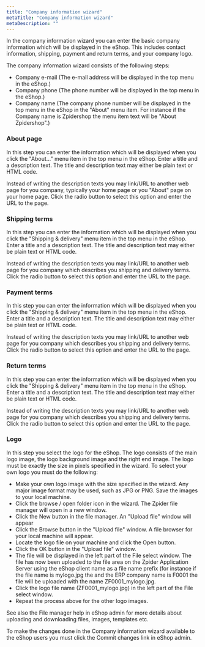 ```yaml
---
title: "Company information wizard"
metaTitle: "Company information wizard"
metaDescription: ""
---
```


In the company information wizard you can enter the basic company information which will be displayed in the eShop. This includes contact information, shipping, payment and return terms, and your company logo.

The company information wizard consists of the following steps:

- Company e-mail (The e-mail address will be displayed in the top menu in the eShop.)
- Company phone (The phone number will be displayed in the top menu in the eShop.)
- Company name (The company phone number will be displayed in the top menu in the eShop in the "About" menu item. For instance if the Company name is Zpidershop the menu item text will be "About Zpidershop".)

### About page

In this step you can enter the information which will be displayed when you click the "About..." menu item in the top menu in the eShop. Enter a title and a description text. The title and description text may either be plain text or HTML code.

Instead of writing the description texts you may link/URL to another web page for you company, typically your home page or you "About" page on your home page. Click the radio button to select this option and enter the URL to the page.

### Shipping terms

In this step you can enter the information which will be displayed when you click the "Shipping & delivery" menu item in the top menu in the eShop. Enter a title and a description text. The title and description text may either be plain text or HTML code.

Instead of writing the description texts you may link/URL to another web page for you company which describes you shipping and delivery terms. Click the radio button to select this option and enter the URL to the page.

### Payment terms

In this step you can enter the information which will be displayed when you click the "Shipping & delivery" menu item in the top menu in the eShop. Enter a title and a description text. The title and description text may either be plain text or HTML code.

Instead of writing the description texts you may link/URL to another web page for you company which describes you shipping and delivery terms. Click the radio button to select this option and enter the URL to the page.

### Return terms

In this step you can enter the information which will be displayed when you click the "Shipping & delivery" menu item in the top menu in the eShop. Enter a title and a description text. The title and description text may either be plain text or HTML code.

Instead of writing the description texts you may link/URL to another web page for you company which describes you shipping and delivery terms. Click the radio button to select this option and enter the URL to the page.

### Logo

In this step you select the logo for the eShop. The logo consists of the main logo image, the logo background image and the right end image. The logo must be exactly the size in pixels specified in the wizard. To select your own logo you must do the following:

- Make your own logo image with the size specified in the wizard. Any major image format may be used, such as JPG or PNG. Save the images to your local machine.
- Click the browse / open folder icon in the wizard. The Zpider file manager will open in a new window.
- Click the New button in the file manager. An "Upload file" window will appear
- Click the Browse button in the "Upload file" window. A file browser for your local machine will appear.
- Locate the logo file on your machine and click the Open button.
- Click the OK button in the "Upload file" window.
- The file will be displayed in the left part of the File select window. The file has now been uploaded to the file area on the Zpider Application Server using the eShop client name as a file name prefix (for instance if the file name is mylogo.jpg the and the ERP company name is F0001 the file will be uploaded with the name ZF0001_mylogo.jpg.
- Click the logo file name (ZF0001_mylogo.jpg) in the left part of the File select window.
- Repeat the process above for the other logo images.

See also the File manager help in eShop admin for more details about uploading and downloading files, images, templates etc.

To make the changes done in the Company information wizard available to the eShop users you must click the Commit changes link in eShop admin.

